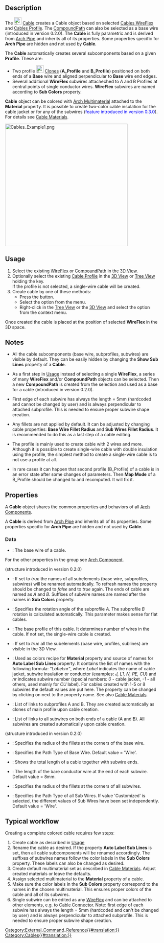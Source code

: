 <languages/>
<translate>

<!--T:1-->
{{Docnav
|[[Cables_Profile|Profile]]
|[[Cables_CableConduit|CableConduit]]
|[[Cables_Workbench|Cables]]
|IconL=Cables_Profile.svg
|IconR=Cables_CableConduit.svg
|IconC=Cables_workbench_icon.svg
}}

<!--T:2-->
{{GuiCommand
|Name=Cables Cable
|MenuLocation=Cables → Cable
|Workbenches=[[Cables_Workbench|Cables]]
|Shortcut={{KEY|C}} {{KEY|B}}
|Version=0.1.0
|SeeAlso=[[Cables_Profile|Cables Profile]], [[Cables_WireFlex|Cables WireFlex]], [[Cables_Material|Cables Material]]
}}

==Description== <!--T:3-->

<!--T:4-->
The [[Image:Cables_Cable.svg|24px]] [[Cables_Cable|Cable]] creates a Cable object based on selected [[Cables_WireFlex|Cables WireFlex]] and [[Cables_Profile|Cables Profile]]. The [[Cables_CompoundPath|CompoundPath]] can also be selected as a base wire (introduced in version 0.2.0). The '''Cable''' is fully parametric and is derived from [[Arch_Pipe|Arch Pipe]] and inherits all of its properties. Some properties specific for '''Arch Pipe''' are hidden and not used by '''Cable'''.

<!--T:5-->
The '''Cable''' automatically creates several subcomponents based on a given '''Profile'''. These are:
* Two profile [[Image:Draft_Clone.svg|24px]] [[Draft_Clone|Clones]] ('''A_Profile''' and '''B_Profile''') positioned on both ends of a '''Base''' wire and aligned perpendicular to '''Base''' wire end edges. 
* Several additional '''WireFlex'''  subwires attacheched to A and B Profiles at central points of single conductor wires. '''WireFlex''' subwires are named according to '''Sub Colors''' property.

<!--T:6-->
'''Cable''' object can be colored with [[Arch_MultiMaterial|Arch Multimaterial]] attached to the '''Material''' property. It is possible to create two-color cable insulation for the cable jacket or for any of the subwires (<span style="color:blue;">feature introduced in version 0.3.0</span>). For details see [[Cables_Material|Cable Materials]].

</translate>
[[Image:Cables_Example1.png|400px]]
<translate>
<!--T:7-->
{{Caption|Example of three-core flat cable:<br/>Multimaterial cable shape and its base wire, profile and subwires.}}

==Usage== <!--T:8-->

<!--T:9-->
# Select the existing [[Cables_WireFlex|WireFlex]] or [[Cables_CompoundPath|CompoundPath]] in the [[3D_View|3D View]].
# Optionally select the existing [[Cables_Profile|Cable Profile]] in the [[3D_View|3D View]] or [[Tree_View|Tree View]] holding the {{KEY|CTRL}} key.<br>If the profile is not selected, a single-wire cable will be created.
# Create cable by one of these methods:
#* Press the {{Button|[[Image:Cables_Cable.svg|16px]] [[Cables_Cable|Cable]]}} button.
#* Select the {{MenuCommand|Cables → [[Image:Cables_Cable.svg|16px]] Cable}} option from the menu.
#* Right-click in the [[Tree_View|Tree View]] or the [[3D_View|3D View]] and select the {{MenuCommand|Cables → [[Image:Cables_Cable.svg|16px]] Cable}} option from the context menu.

<!--T:10-->
Once created the cable is placed at the position of selected '''WireFlex''' in the 3D space.

==Notes== <!--T:11-->

<!--T:12-->
* All the cable subcomponents (base wire, subprofiles, subwires) are visible by default. They can be easily hidden by changing the '''Show Sub Lines''' property of a '''Cable'''.

<!--T:30-->
* As a first step in [[#Usage|Usage]] instead of selecting a single '''WireFlex''', a series of many '''WireFlex''' and/or '''CompoundPath''' objects can be selected. Then a new '''CompoundPath''' is created from the selection and used as a base for a cable (introduced in version 0.2.0).

<!--T:13-->
* First edge of each subwire has always the length = 5mm (hardcoded and cannot be changed by user) and is always perpendicular to attached subprofile. This is needed to ensure proper subwire shape creation.

<!--T:14-->
* Any fillets are not applied by default. It can be adjusted by changing cable properties: '''Base Wire Fillet Radius''' and '''Sub Wires Fillet Radius'''. It is recommended to do this as a last step of a cable editing.

<!--T:29-->
* The profile is mainly used to create cable with 2 wires and more. Although it is possible to create single-wire cable with double insulation using the profile, the simplest method to create a single-wire cable is to not use a profile at all.

<!--T:31-->
* In rare cases it can happen that second profile (B_Profile) of a cable is in an error state after some changes of parameters. Then '''Map Mode''' of a B_Profile should be changed to {{Value|Deactivated}} and recomputed. It will fix it.

==Properties== <!--T:15-->

<!--T:16-->
A '''Cable''' object shares the common properties and behaviors of all [[Arch_Component|Arch Components]].

<!--T:17-->
A '''Cable''' is derived from [[Arch_Pipe|Arch Pipe]] and inherits all of its properties. Some properties specific for '''Arch Pipe''' are hidden and not used by '''Cable'''.

===Data=== <!--T:18-->

<!--T:19-->
{{TitleProperty|Component}}

<!--T:20-->
* {{PropertyData|Base|Link}}: The base wire of a cable.

<!--T:21-->
For the other properties in the group see [[Arch_Component#Properties|Arch Component]].

<!--T:24-->
{{TitleProperty|Cable}}
(structure introduced in version 0.2.0)

<!--T:25-->
* {{PropertyData|Auto Label Sub Lines|Bool}}: If set to ''true'' the names of all subelements (base wire, subprofiles, subwires) will be renamed automatically. To refresh names the property should be changed to ''false'' and to ''true'' again. The ends of cable are named as ''A'' and ''B''. Suffixes of subwire names are named after the names in '''Sub Colors''' property.
* {{PropertyData|Cable Rotation|Angle}}: Specifies the rotation angle of the subprofile ''A''. The subprofile ''B'' rotation is calculated automatically. This parameter makes sense for flat cables.
* {{PropertyData|Profile|Link}}: The base profile of this cable. It determines number of wires in the cable. If not set, the single-wire cable is created.
* {{PropertyData|Show Sub Lines|Bool}}: If set to ''true'' all the subelements (base wire, profiles, sublines) are visible in the 3D View.
* {{PropertyData|Sub Colors|StringList}}: Used as colors recipe for '''Material''' property and source of names for '''Auto Label Sub Lines''' property. It contains the list of names with the following formula: ''"Label:nr"'', where ''Label'' indicates the name of cable jacket, subwire insulation or conductor (examples: ''J, L1, N, PE, CU'') and ''nr'' indicates subwire number (special numbers: ''0'' - cable jacket, ''-1'' - all others, used mainly for ''CU'' label). For cables created with 1-5 or 8 subwires the default values are put here. The property can be changed by clicking on {{KEY|…}} next to the property name. See also [[Cables_Material|Cable Materials]].
* {{PropertyData|Sub Profiles|LinkList}}: List of links to subprofiles A and B. They are created automatically as clones of main profile upon cable creation.
* {{PropertyData|Sub Wires|LinkList}}: List of links to all subwires on both ends of a cable (A and B). All subwires are created automatically upon cable creation.

<!--T:32-->
{{TitleProperty|Cable Shape}}
(structure introduced in version 0.2.0)

<!--T:33-->
* {{PropertyData|Base Wire Fillet Radius|Length}}: Specifies the radius of the fillets at the corners of the base wire.
* {{PropertyData|Base Wire Path Type|Enumeration}}: Specifies the Path Type of Base Wire. Default value = 'Wire'.
* {{PropertyData|Length|Length}}: Shows the total length of a cable together with subwire ends.
* {{PropertyData|Stripped Wire Length|Length}}: The length of the bare conductor wire at the end of each subwire. Default value = 8mm.
* {{PropertyData|Sub Wires Fillet Radius|Length}}: Specifies the radius of the fillets at the corners of all subwires.
* {{PropertyData|Sub Wires Path Type|Enumeration}}: Specifies the Path Type of all Sub Wires. If value 'Customized' is selected, the different values of Sub Wires have been set independently. Default value = 'Wire'.

==Typical workflow== <!--T:26-->

<!--T:27-->
Creating a complete colored cable requires few steps:
# Create cable as described in [[#Usage|Usage]]
# Rename the cable as desired. If the property '''Auto Label Sub Lines''' is set, then all cable subcomponents will be renamed accordingly. The suffixes of subwires names follow the color labels in the '''Sub Colors''' property. These labels can also be changed as desired.
# Create default multimaterial set as described in [[Cables_Material|Cable Materials]]. Adjust created materials or leave the defaults.
# Assign selected multimaterial to the '''Material''' property of a cable.
# Make sure the color labels in the '''Sub Colors''' property correspond to the names in the chosen multimaterial. This ensures proper colors of the cable and all of its subwires.
# Single subwire can be edited as any [[Cables_WireFlex|WireFlex]] and can be attached to other elements, e.g. to [[Cables_CableConnector|Cable Connector]]. Note: first edge of each subwire has always the length = 5mm (hardcoded and can't be changed by user) and is always perpendicular to attached subprofile. This is needed to ensure proper subwire shape creation.


<!--T:28-->
{{Docnav
|[[Cables_Profile|Profile]]
|[[Cables_CableConduit|CableConduit]]
|[[Cables_Workbench|Cables]]
|IconL=Cables_Profile.svg
|IconR=Cables_CableConduit.svg
|IconC=Cables_workbench_icon.svg
}}

</translate>
[[Category:External_Command_Reference{{#translation:}}]]
[[Category:Cables{{#translation:}}]]